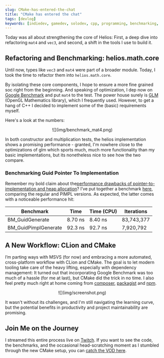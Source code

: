 ```yaml
---
slug: CMake-has-entered-the-chat
title: "CMake has entered the chat"
tags: [devlog]
keywords: [indiedev, gamedev, solodev, cpp, programming, benchmarking, cmake, backseatcoding, indiegames]
---
```



Today was all about strengthening the core of Helios: First, a deep dive into refactoring `mat4` and `vec3`, and second, a shift in the tools I use to build it.



## Refactoring and Benchmarking: helios.math.core
Until now, types like `vec3` and `mat4` were part of a broader module. Today, I took the time to refactor them into `helios.math.core`.

By isolating these core components, I hope to ensure a more fine grained soc right from the beginning. And speaking of optimization, I dep now on [Google Benchmark](https://github.com/google/benchmark) and put `mat4` to the test.
The power house surely is [GLM](https://github.com/g-truc/glm) (OpenGL Mathematics  library), which I frequently used. However, to get a hang of C++ I decided to implement some of the (basic) requirements myself.

Here's a look at the numbers:

<center>
![](img/benchmark_mat4.png)
</center>

In both constructor and multiplication tests, the helios implementation shows a promising performance - granted, I'm nowhere close to the optimizations of glm which sports much, much more functionality than my basic implementations, but its nonetheless nice to see how the two compare.

### Benchmarking Guid Pointer To Implementation

Remember my bold claim about the[performance drawbacks of pointer-to-implementation and heap allocation](/devlog/helios-engine-foundation)? I’ve put together a benchmark [here](https://github.com/garagecraft-games/helios/blob/main/benchmarks/helios/util/Guid.benchmark.cpp), comparing the regular and PIMPL versions. As expected, the latter comes with a noticeable performance hit:


| Benchmark                        | Time| Time (CPU) | Iterations |
|----------------------------------|------------------|------------|------------|
| BM_GuidGenerate                  | 8.70 ns          | 8.40 ns    | 83,743,377 |
| BM_GuidPimplGenerate             | 92.3 ns          | 92.7 ns    | 7,920,792  |


## A New Workflow: CLion and CMake
I’m parting ways with MSVS (for now) and embracing a more automated, cross-platform workflow with CLion and CMake. The goal is to let modern tooling take care of the heavy lifting, especially with dependency management: It turned out that incorporating Google Benchmark was too much of a hassle (for me at last), but CMake did the trick in no time. I also feel pretty much right at home coming from [composer](https://getcomposer.org), [packagist](https://packagist.org) and [npm](https://www.npmjs.com).


<center>
![](img/screenshot.png)
</center>


It wasn't without its challenges, and I'm still navigating the learning curve, but the potential benefits in productivity and project maintainability are promising.

## Join Me on the Journey
I streamed this entire process live on [Twitch](https://www.twitch.tv/garagecraft_games). If you want to see the code, the benchmarks, and the occasional head-scratching moment as I stumbled through the new CMake setup, you can [catch the VOD here](https://youtube.com/live/FKKh15M_bzY).

<SocialLinks />
